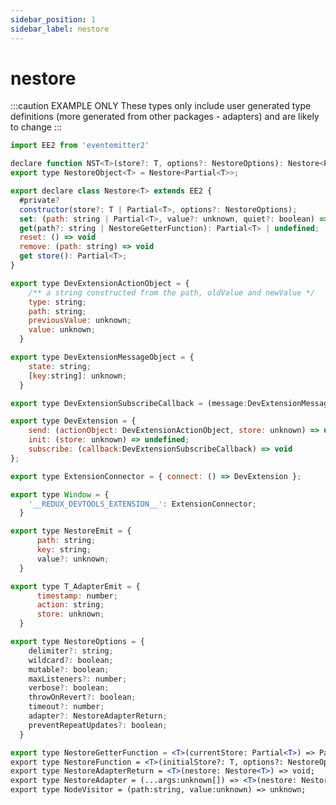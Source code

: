 ```yaml
---
sidebar_position: 1
sidebar_label: nestore
---
```


# nestore


:::caution EXAMPLE ONLY
These types only include user generated type definitions (more generated from other packages - 
adapters) and are likely to change
:::

```jsx
import EE2 from 'eventemitter2'

declare function NST<T>(store?: T, options?: NestoreOptions): Nestore<Partial<T>>;
export type NestoreObject<T> = Nestore<Partial<T>>;

export declare class Nestore<T> extends EE2 {
  #private?
  constructor(store?: T | Partial<T>, options?: NestoreOptions);
  set: (path: string | Partial<T>, value?: unknown, quiet?: boolean) => boolean;
  get(path?: string | NestoreGetterFunction): Partial<T> | undefined;
  reset: () => void
  remove: (path: string) => void
  get store(): Partial<T>;
}

export type DevExtensionActionObject = {
    /** a string constructed from the path, oldValue and newValue */
    type: string;
    path: string;
    previousValue: unknown;
    value: unknown;
  }

export type DevExtensionMessageObject = {
    state: string;
    [key:string]: unknown;
  }

export type DevExtensionSubscribeCallback = (message:DevExtensionMessageObject) => void

export type DevExtension = {
    send: (actionObject: DevExtensionActionObject, store: unknown) => undefined,
    init: (store: unknown) => undefined;
    subscribe: (callback:DevExtensionSubscribeCallback) => void
};

export type ExtensionConnector = { connect: () => DevExtension };

export type Window = {
    '__REDUX_DEVTOOLS_EXTENSION__': ExtensionConnector;
  }

export type NestoreEmit = {
      path: string;
      key: string;
      value?: unknown;
  }

export type T_AdapterEmit = {
      timestamp: number;
      action: string;
      store: unknown;
  }

export type NestoreOptions = {
    delimiter?: string;
    wildcard?: boolean;
    mutable?: boolean;
    maxListeners?: number;
    verbose?: boolean;
    throwOnRevert?: boolean;
    timeout?: number;
    adapter?: NestoreAdapterReturn;
    preventRepeatUpdates?: boolean;
  }

export type NestoreGetterFunction = <T>(currentStore: Partial<T>) => Partial<T>;
export type NestoreFunction = <T>(initialStore?: T, options?: NestoreOptions) => Nestore<T>
export type NestoreAdapterReturn = <T>(nestore: Nestore<T>) => void;
export type NestoreAdapter = (...args:unknown[]) => <T>(nestore: Nestore<T>) => void;
export type NodeVisitor = (path:string, value:unknown) => unknown;
```